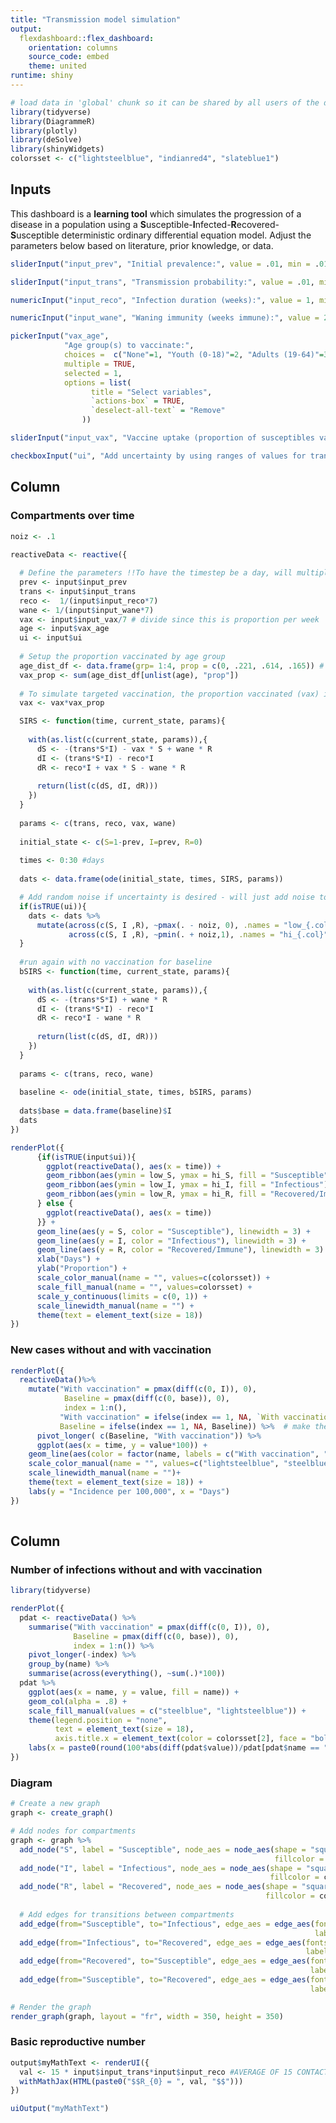 ```yaml
---
title: "Transmission model simulation"
output: 
  flexdashboard::flex_dashboard:
    orientation: columns
    source_code: embed
    theme: united
runtime: shiny
---
```


```r
# load data in 'global' chunk so it can be shared by all users of the dashboard
library(tidyverse)
library(DiagrammeR)
library(plotly)
library(deSolve)
library(shinyWidgets)
colorsset <- c("lightsteelblue", "indianred4", "slateblue1")
```

## Inputs {.sidebar}

This dashboard is a **learning tool** which simulates the progression of a disease in a population using a **S**usceptible-**I**nfected-**R**ecovered-**S**usceptible deterministic ordinary differential equation model. Adjust the parameters below based on literature, prior knowledge, or data.


```r
sliderInput("input_prev", "Initial prevalence:", value = .01, min = .01, max = 1, step = .1)

sliderInput("input_trans", "Transmission probability:", value = .01, min = 0, max = 1, step = .1)

numericInput("input_reco", "Infection duration (weeks):", value = 1, min = 0)

numericInput("input_wane", "Waning immunity (weeks immune):", value = 2, min = 0)

pickerInput("vax_age",
            "Age group(s) to vaccinate:",
            choices =  c("None"=1, "Youth (0-18)"=2, "Adults (19-64)"=3, "Older adults (65+)"=4),
            multiple = TRUE,
            selected = 1,
            options = list(
                  title = "Select variables",
                  `actions-box` = TRUE,
                  `deselect-all-text` = "Remove"
                ))

sliderInput("input_vax", "Vaccine uptake (proportion of susceptibles vaccinated each week):", value = 0, min = 0, max = 1, step = .1)

checkboxInput("ui", "Add uncertainty by using ranges of values for transmission probability instead of a fixed value", value = FALSE)
```


Column
-------------------------------------
### Compartments over time
```r
noiz <- .1
    
reactiveData <- reactive({

  # Define the parameters !!To have the timestep be a day, will multiply the week values by 7
  prev <- input$input_prev
  trans <- input$input_trans
  reco <-  1/(input$input_reco*7)
  wane <- 1/(input$input_wane*7)
  vax <- input$input_vax/7 # divide since this is proportion per week
  age <- input$vax_age
  ui <- input$ui
  
  # Setup the proportion vaccinated by age group
  age_dist_df <- data.frame(grp= 1:4, prop = c(0, .221, .614, .165)) # distribution of population taken from Census 2022
  vax_prop <- sum(age_dist_df[unlist(age), "prop"])
  
  # To simulate targeted vaccination, the proportion vaccinated (vax) is multiplied by the proportion of the population being targeted (vax_age). 
  vax <- vax*vax_prop

  SIRS <- function(time, current_state, params){
    
    with(as.list(c(current_state, params)),{
      dS <- -(trans*S*I) - vax * S + wane * R
      dI <- (trans*S*I) - reco*I 
      dR <- reco*I + vax * S - wane * R
      
      return(list(c(dS, dI, dR)))
    })
  }
  
  params <- c(trans, reco, vax, wane)
  
  initial_state <- c(S=1-prev, I=prev, R=0)
  
  times <- 0:30 #days
  
  dats <- data.frame(ode(initial_state, times, SIRS, params))

  # Add random noise if uncertainty is desired - will just add noise to the transmission probability since least likely to be known
  if(isTRUE(ui)){
    dats <- dats %>% 
      mutate(across(c(S, I ,R), ~pmax(. - noiz, 0), .names = "low_{.col}"),
             across(c(S, I ,R), ~pmin(. + noiz,1), .names = "hi_{.col}"))
  }
  
  #run again with no vaccination for baseline
  bSIRS <- function(time, current_state, params){
    
    with(as.list(c(current_state, params)),{
      dS <- -(trans*S*I) + wane * R
      dI <- (trans*S*I) - reco*I 
      dR <- reco*I - wane * R
      
      return(list(c(dS, dI, dR)))
    })
  }
  
  params <- c(trans, reco, wane)
  
  baseline <- ode(initial_state, times, bSIRS, params)
  
  dats$base = data.frame(baseline)$I
  dats
})

renderPlot({
      {if(isTRUE(input$ui)){
        ggplot(reactiveData(), aes(x = time)) +
        geom_ribbon(aes(ymin = low_S, ymax = hi_S, fill = "Susceptible"), alpha = .5) +
        geom_ribbon(aes(ymin = low_I, ymax = hi_I, fill = "Infectious"), alpha = .5) +
        geom_ribbon(aes(ymin = low_R, ymax = hi_R, fill = "Recovered/Immune"), alpha = .5)
      } else {
        ggplot(reactiveData(), aes(x = time))
      }} +
      geom_line(aes(y = S, color = "Susceptible"), linewidth = 3) +
      geom_line(aes(y = I, color = "Infectious"), linewidth = 3) +
      geom_line(aes(y = R, color = "Recovered/Immune"), linewidth = 3) +
      xlab("Days") +
      ylab("Proportion") +
      scale_color_manual(name = "", values=c(colorsset)) +
      scale_fill_manual(name = "", values=colorsset) + 
      scale_y_continuous(limits = c(0, 1)) +
      scale_linewidth_manual(name = "") +
      theme(text = element_text(size = 18))
})
```

### New cases without and with vaccination

```r
renderPlot({
  reactiveData()%>%
    mutate("With vaccination" = pmax(diff(c(0, I)), 0),
            Baseline = pmax(diff(c(0, base)), 0),
            index = 1:n(),
           "With vaccination" = ifelse(index == 1, NA, `With vaccination`),
           Baseline = ifelse(index == 1, NA, Baseline)) %>%  # make the first value of incidence 0 and not what the prevalence was) 
      pivot_longer( c(Baseline, "With vaccination")) %>%
      ggplot(aes(x = time, y = value*100)) +
    geom_line(aes(color = factor(name, labels = c("With vaccination", "Baseline"), levels = c("With vaccination", "Baseline"))), linewidth = 3) +
    scale_color_manual(name = "", values=c("lightsteelblue", "steelblue"))+
    scale_linewidth_manual(name = "")+
    theme(text = element_text(size = 18)) +
    labs(y = "Incidence per 100,000", x = "Days")
})
 
```

Column
-------------------------------------

### Number of infections without and with vaccination

```r
library(tidyverse)

renderPlot({
  pdat <- reactiveData() %>% 
    summarise("With vaccination" = pmax(diff(c(0, I)), 0),
              Baseline = pmax(diff(c(0, base)), 0), 
              index = 1:n()) %>%
    pivot_longer(-index) %>% 
    group_by(name) %>%
    summarise(across(everything(), ~sum(.)*100)) 
  pdat %>% 
    ggplot(aes(x = name, y = value, fill = name)) + 
    geom_col(alpha = .8) + 
    scale_fill_manual(values = c("steelblue", "lightsteelblue")) + 
    theme(legend.position = "none", 
          text = element_text(size = 18), 
          axis.title.x = element_text(color = colorsset[2], face = "bold")) +
    labs(x = paste0(round(100*abs(diff(pdat$value))/pdat[pdat$name == "Baseline","value"]) ,"% reduction in cases"), y = "Number of infections\nper 100,000")
})
```

### Diagram

```r
# Create a new graph
graph <- create_graph()

# Add nodes for compartments
graph <- graph %>%
  add_node("S", label = "Susceptible", node_aes = node_aes(shape = "square", 
                                                           fillcolor = colorsset[3], fontsize = 5, color = "white")) %>%
  add_node("I", label = "Infectious", node_aes = node_aes(shape = "square", 
                                                          fillcolor = colorsset[1], fontsize = 5, color = "white")) %>%
  add_node("R", label = "Recovered", node_aes = node_aes(shape = "square", 
                                                         fillcolor = colorsset[2], fontsize = 5, color = "white")) %>% 
  
  # Add edges for transitions between compartments
  add_edge(from="Susceptible", to="Infectious", edge_aes = edge_aes(fontsize = 3, 
                                                                    label = "Transmission probability")) %>%
  add_edge(from="Infectious", to="Recovered", edge_aes = edge_aes(fontsize = 3, 
                                                                  label = "1/Infection duration")) %>% 
  add_edge(from="Recovered", to="Susceptible", edge_aes = edge_aes(fontsize = 3, 
                                                                   label = "Waning immunity")) %>% 
  add_edge(from="Susceptible", to="Recovered", edge_aes = edge_aes(fontsize = 3, 
                                                                   label = "Vaccine uptake")) 

# Render the graph
render_graph(graph, layout = "fr", width = 350, height = 350)
```

### Basic reproductive number {data-height=125}

```r
output$myMathText <- renderUI({
  val <- 15 * input$input_trans*input$input_reco #AVERAGE OF 15 CONTACTS PER DAY
  withMathJax(HTML(paste0("$$R_{0} = ", val, "$$")))
})

uiOutput("myMathText")
```